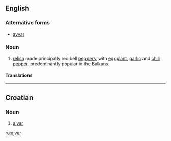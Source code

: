 {{wikipedia}}
==English==

===Alternative forms===
*[[ayvar]]

===Noun===
{{en-noun|-}}

# [[relish]] made principally red bell [[pepper]]s, with [[eggplant]], [[garlic]] and [[chili pepper]], predominantly popular in the Balkans.

====Translations====
{{trans-top|a kind of relish}}
{{trans-mid}}
{{trans-bottom}}

----

==Croatian==

===Noun===
{{hr-noun|m}}

# [[#English|ajvar]]

[[ru:ajvar]]